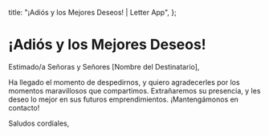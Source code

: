   title: "¡Adiós y los Mejores Deseos! | Letter App",
};

# ¡Adiós y los Mejores Deseos!

Estimado/a Señoras y Señores [Nombre del Destinatario],

Ha llegado el momento de despedirnos, y quiero agradecerles por los momentos maravillosos que compartimos. Extrañaremos su presencia, y les deseo lo mejor en sus futuros emprendimientos. ¡Mantengámonos en contacto!

Saludos cordiales,
